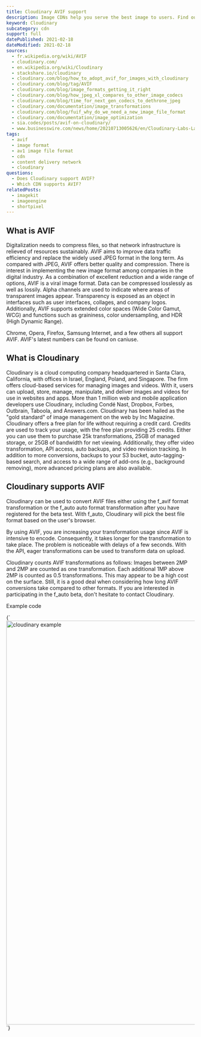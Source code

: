 ```yaml
---
title: Cloudinary AVIF support
description: Image CDNs help you serve the best image to users. Find out how you can use AVIF images in Cloudinary.
keyword: Cloudinary
subcategory: cdn
support: full
datePublished: 2021-02-18
dateModified: 2021-02-18
sources:
  - fr.wikipedia.org/wiki/AVIF
  - cloudinary.com/
  - en.wikipedia.org/wiki/Cloudinary
  - stackshare.io/cloudinary
  - cloudinary.com/blog/how_to_adopt_avif_for_images_with_cloudinary
  - cloudinary.com/blog/tag/AVIF
  - cloudinary.com/blog/image_formats_getting_it_right
  - cloudinary.com/blog/how_jpeg_xl_compares_to_other_image_codecs
  - cloudinary.com/blog/time_for_next_gen_codecs_to_dethrone_jpeg
  - cloudinary.com/documentation/image_transformations
  - cloudinary.com/blog/fuif_why_do_we_need_a_new_image_file_format
  - cloudinary.com/documentation/image_optimization
  - sia.codes/posts/avif-on-cloudinary/
  - www.businesswire.com/news/home/20210713005626/en/Cloudinary-Labs-Launches-to-Fuel-Innovation-and-the-Future-of-Visual-Media
tags:
  - avif
  - image format
  - av1 image file format
  - cdn
  - content delivery network
  - cloudinary
questions:
  - Does Cloudinary support AVIF?
  - Which CDN supports AVIF?
relatedPosts:
  - imagekit
  - imageengine
  - shortpixel
---
```


## What is AVIF

Digitalization needs to compress files, so that network infrastructure is relieved of resources sustainably. AVIF aims to improve data traffic efficiency and replace the widely used JPEG format in the long term. As compared with JPEG, AVIF offers better quality and compression. There is interest in implementing the new image format among companies in the digital industry. As a combination of excellent reduction and a wide range of options, AVIF is a viral image format. Data can be compressed losslessly as well as lossily. Alpha channels are used to indicate where areas of transparent images appear. Transparency is exposed as an object in interfaces such as user interfaces, collages, and company logos. Additionally, AVIF supports extended color spaces (Wide Color Gamut, WCG) and functions such as graininess, color undersampling, and HDR (High Dynamic Range).

Chrome, Opera, Firefox, Samsung Internet, and a few others all support AVIF. AVIF's latest numbers can be found on caniuse.

## What is Cloudinary

Cloudinary is a cloud computing company headquartered in Santa Clara, California, with offices in Israel, England, Poland, and Singapore. The firm offers cloud-based services for managing images and videos. With it, users can upload, store, manage, manipulate, and deliver images and videos for use in websites and apps. More than 1 million web and mobile application developers use Cloudinary, including Condé Nast, Dropbox, Forbes, Outbrain, Taboola, and Answers.com. Cloudinary has been hailed as the "gold standard" of image management on the web by Inc Magazine. Cloudinary offers a free plan for life without requiring a credit card. Credits are used to track your usage, with the free plan providing 25 credits. Either you can use them to purchase 25k transformations, 25GB of managed storage, or 25GB of bandwidth for net viewing. Additionally, they offer video transformation, API access, auto backups, and video revision tracking. In addition to more conversions, backups to your S3 bucket, auto-tagging-based search, and access to a wide range of add-ons (e.g., background removing), more advanced pricing plans are also available.

## Cloudinary supports AVIF

Cloudinary can be used to convert AVIF files either using the f_avif format transformation or the f_auto auto format transformation after you have registered for the beta test. With f_auto, Cloudinary will pick the best file format based on the user's browser.

By using AVIF, you are increasing your transformation usage since AVIF is intensive to encode. Consequently, it takes longer for the transformation to take place. The problem is noticeable with delays of a few seconds. With the API, eager transformations can be used to transform data on upload.

Cloudinary counts AVIF transformations as follows: Images between 2MP and 2MP are counted as one transformation. Each additional 1MP above 2MP is counted as 0.5 transformations. This may appear to be a high cost on the surface. Still, it is a good deal when considering how long AVIF conversions take compared to other formats. If you are interested in participating in the f_auto beta, don't hesitate to contact Cloudinary.

Example code

<Syntax language="html">
  {`<img
 src="img.jpg/q_auto,f_auto,w_680/file.jpg"
 srcset="img.jpg/q_auto,f_auto,w_1536/file.jpg 1536w, img.jpg/q_auto,f_auto,w_768/file.jpg 768w, img.jpg/q_auto,f_auto,w_576/file.jpg 576w, img.jpg/q_auto,f_auto,w_384/file.jpg 384w"
 sizes="(max-width: 768px) 100vw, 768px"
 alt="cloudinary example" width="1920" height="1080" loading="lazy" decoding="async"
 />`}
</Syntax>
